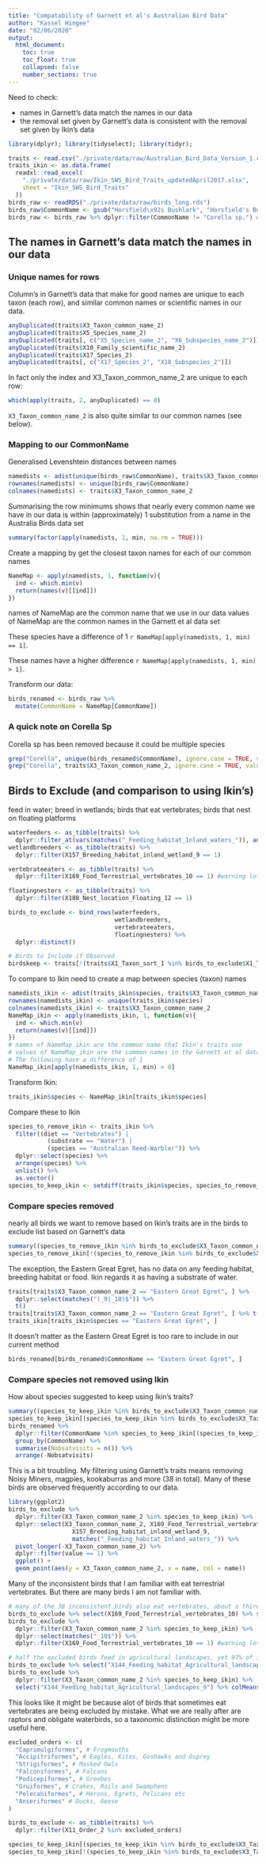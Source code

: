 ```yaml
---
title: "Compatability of Garnett et al's Australian Bird Data"
author: "Kassel Hingee"
date: "02/06/2020"
output:
  html_document:
    toc: true
    toc_float: true
    collapsed: false
    number_sections: true
---
```


Need to check:

+ names in Garnett's data match the names in our data
+ the removal set given by Garnett's data is consistent with the removal set given by Ikin's data

```r
library(dplyr); library(tidyselect); library(tidyr);
```

```r
traits <- read.csv("./private/data/raw/Australian_Bird_Data_Version_1.csv")
traits_ikin <- as.data.frame(
  readxl::read_excel(
    "./private/data/raw/Ikin_SWS_Bird_Traits_updatedApril2017.xlsx",
    sheet = "Ikin_SWS_Bird_Traits"
  ))
birds_raw <- readRDS("./private/data/raw/birds_long.rds")
birds_raw$CommonName <- gsub("Horsfield\x92s Bushlark", "Horsfield's Bushlark", birds_raw$CommonName) #weird encoding of a bird name
birds_raw <- birds_raw %>% dplyr::filter(CommonName != "Corella sp.") #remove the single observation of Corella sp. as this could be at least two different common names.
```

## The names in Garnett's data match the names in our data
### Unique names for rows
Column's in Garnett's data that make for good names are unique to each taxon (each row), and similar common names or scientific names in our data.

```r
anyDuplicated(traits$X3_Taxon_common_name_2)
anyDuplicated(traits$X5_Species_name_2)
anyDuplicated(traits[, c("X5_Species_name_2", "X6_Subspecies_name_2")])
anyDuplicated(traits$X10_Family_scientific_name_2)
anyDuplicated(traits$X17_Species_2)
anyDuplicated(traits[, c("X17_Species_2", "X18_Subspecies_2")])
```

In fact only the index and X3_Taxon_common_name_2 are unique to each row:
```r
which(apply(traits, 2, anyDuplicated) == 0)
```

`X3_Taxon_common_name_2` is also quite similar to our common names (see below).

### Mapping to our CommonName
Generalised Levenshtein distances between names
```r
namedists <- adist(unique(birds_raw$CommonName), traits$X3_Taxon_common_name_2)
rownames(namedists) <- unique(birds_raw$CommonName)
colnames(namedists) <- traits$X3_Taxon_common_name_2
```

Summarising the row minimums shows that nearly every common name we have in our data is within (approximately) 1 substitution from a name in the Australia Birds data set
```r
summary(factor(apply(namedists, 1, min, na.rm = TRUE)))
```

Create a mapping by get the closest taxon names for each of our common names
```r
NameMap <- apply(namedists, 1, function(v){
  ind <- which.min(v)
  return(names(v)[[ind]])
})
```
names of NameMap are the common name that we use in our data
values of NameMap are the common names in the Garnett et al data set

These species have a difference of 1 `r NameMap[apply(namedists, 1, min) == 1]`.

These names have a higher difference `r NameMap[apply(namedists, 1, min) > 1]`.

Transform our data:

```r
birds_renamed <- birds_raw %>%
  mutate(CommonName = NameMap[CommonName])
```

### A quick note on Corella Sp
Corella sp has been removed because it could be multiple species
```r
grep("Corella", unique(birds_renamed$CommonName), ignore.case = TRUE, value = TRUE)
grep("Corella", traits$X3_Taxon_common_name_2, ignore.case = TRUE, value = TRUE)
```

## Birds to Exclude (and comparison to using Ikin's)
feed in water;
breed in wetlands;
birds that eat vertebrates;
birds that nest on floating platforms

```r
waterfeeders <- as_tibble(traits) %>%
  dplyr::filter_at(vars(matches("_Feeding_habitat_Inland_waters_")), any_vars(. == 1))
wetlandbreeders <- as_tibble(traits) %>%
  dplyr::filter(X157_Breeding_habitat_inland_wetland_9 == 1)

vertebrateeaters <- as_tibble(traits) %>%
  dplyr::filter(X169_Food_Terrestrial_vertebrates_10 == 1) #warning lots of NA values (50%)

floatingnesters <- as_tibble(traits) %>%
  dplyr::filter(X188_Nest_location_Floating_12 == 1)

birds_to_exclude <- bind_rows(waterfeeders,
                              wetlandbreeders,
                              vertebrateeaters,
                              floatingnesters) %>%
  dplyr::distinct()

# Birds to Include if Observed
birdskeep <- traits[!(traits$X1_Taxon_sort_1 %in% birds_to_exclude$X1_Taxon_sort_1), ]
```

To compare to Ikin need to create a map between species (taxon) names
```r
namedists_ikin <- adist(traits_ikin$species, traits$X3_Taxon_common_name_2)
rownames(namedists_ikin) <- unique(traits_ikin$species)
colnames(namedists_ikin) <- traits$X3_Taxon_common_name_2
NameMap_ikin <- apply(namedists_ikin, 1, function(v){
  ind <- which.min(v)
  return(names(v)[[ind]])
})
# names of NameMap_ikin are the common name that Ikin's traits use
# values of NameMap_ikin are the common names in the Garnett et al data set
# The following have a difference of 1
NameMap_ikin[apply(namedists_ikin, 1, min) > 0]
```

Transform Ikin:
```r
traits_ikin$species <- NameMap_ikin[traits_ikin$species]
```

Compare these to Ikin
```r
species_to_remove_ikin <- traits_ikin %>%
  filter((diet == "Vertebrates") |
           (substrate == "Water") |
           (species == "Australian Reed-Warbler")) %>%
  dplyr::select(species) %>%
  arrange(species) %>%
  unlist() %>%
  as.vector()
species_to_keep_ikin <- setdiff(traits_ikin$species, species_to_remove_ikin)
```



### Compare species removed
nearly all birds we want to remove based on Ikin's traits are in the birds to exclude list based on Garnett's data
```r
summary((species_to_remove_ikin %in% birds_to_exclude$X3_Taxon_common_name_2))
species_to_remove_ikin[!(species_to_remove_ikin %in% birds_to_exclude$X3_Taxon_common_name_2)]
```

The exception, the Eastern Great Egret, has no data on any feeding habitat, breeding habitat or food. Ikin regards it as having a substrate of water.
```r
traits[traits$X3_Taxon_common_name_2 == "Eastern Great Egret", ] %>%
  dplyr::select(matches("(_9|_10)$")) %>%
  t()
traits[traits$X3_Taxon_common_name_2 == "Eastern Great Egret", ] %>% t()
traits_ikin[traits_ikin$species == "Eastern Great Egret", ]
```

It doesn't matter as the Eastern Great Egret is too rare to include in our current method
```r
birds_renamed[birds_renamed$CommonName == "Eastern Great Egret", ]
```

### Compare species not removed using Ikin
How about species suggested to keep using Ikin's traits?
```r
summary((species_to_keep_ikin %in% birds_to_exclude$X3_Taxon_common_name_2))
species_to_keep_ikin[(species_to_keep_ikin %in% birds_to_exclude$X3_Taxon_common_name_2)]
birds_renamed %>%
  dplyr::filter(CommonName %in% species_to_keep_ikin[(species_to_keep_ikin %in% birds_to_exclude$X3_Taxon_common_name_2)]) %>%
  group_by(CommonName) %>%
  summarise(Nobsatvisits = n()) %>%
  arrange(-Nobsatvisits)
```

This is a bit troubling. My filtering using Garnett's traits means removing Noisy Miners, magpies, kookaburras and more (38 in total). Many of these birds are observed frequently according to our data.

```r
library(ggplot2)
birds_to_exclude %>%
  dplyr::filter(X3_Taxon_common_name_2 %in% species_to_keep_ikin) %>%
  dplyr::select(X3_Taxon_common_name_2, X169_Food_Terrestrial_vertebrates_10,
                  X157_Breeding_habitat_inland_wetland_9,
                  matches("_Feeding_habitat_Inland_waters_")) %>%
  pivot_longer(-X3_Taxon_common_name_2) %>%
  dplyr::filter(value == 1) %>%
  ggplot() +
  geom_point(aes(y = X3_Taxon_common_name_2, x = name, col = name))
```

Many of the inconsistent birds that I am familiar with eat terrestrial vertebrates. But there are many birds I am not familiar with.

```r
# many of the 38 inconsistent birds also eat vertebrates, about a third or all excluded birds eat vertebrates
birds_to_exclude %>% select(X169_Food_Terrestrial_vertebrates_10) %>% sum()
birds_to_exclude %>%
  dplyr::filter(X3_Taxon_common_name_2 %in% species_to_keep_ikin) %>%
  dplyr::select(matches("_10$")) %>%
  dplyr::filter(X169_Food_Terrestrial_vertebrates_10 == 1) #warning lots of NA values (50%)

# half the excluded birds feed in agricultural landscapes, yet 97% of inconsistent birds use agricultural landscapes to feed
birds_to_exclude %>% select("X144_Feeding_habitat_Agricultural_landscapes_9") %>% sum()
birds_to_exclude %>%
  dplyr::filter(X3_Taxon_common_name_2 %in% species_to_keep_ikin) %>%
  select("X144_Feeding_habitat_Agricultural_landscapes_9") %>% colMeans()
```
This looks like it might be because alot of birds that sometimes eat vertebrates are being excluded by mistake. What we are really after are raptors and obligate waterbirds, so a taxonomic distinction might be more useful here.

```r
excluded_orders <- c(
  "Caprimulgiformes", # Frogmouths
  "Accipitriformes", # Eagles, Kites, Goshawks and Osprey
  "Strigiformes", # Masked Owls
  "Falconiformes", # Falcons
  "Podicepiformes", # Greebes
  "Gruiformes", # Crakes, Rails and Swamphens
  "Pelecaniformes", # Herons, Egrets, Pelicans etc
  "Anseriformes" # Ducks, Geese
)

birds_to_exclude <- as_tibble(traits) %>%
  dplyr::filter(X11_Order_2 %in% excluded_orders)

species_to_keep_ikin[(species_to_keep_ikin %in% birds_to_exclude$X3_Taxon_common_name_2)]
species_to_keep_ikin[!(species_to_keep_ikin %in% birds_to_exclude$X3_Taxon_common_name_2)]

```